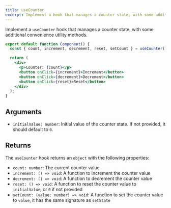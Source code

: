 ```yaml
---
title: useCounter
excerpt: Implement a hook that manages a counter state, with some additional convenience utility methods
---
```


Implement a `useCounter` hook that manages a counter state, with some additional convenience utility methods.

```jsx
export default function Component() {
  const { count, increment, decrement, reset, setCount } = useCounter();

  return (
    <div>
      <p>Counter: {count}</p>
      <button onClick={increment}>Increment</button>
      <button onClick={decrement}>Decrement</button>
      <button onClick={reset}>Reset</button>
    </div>
  );
}
```

## Arguments

- `initialValue: number`: Initial value of the counter state. If not provided, it should default to `0`.

## Returns

The `useCounter` hook returns an `object` with the following properties:

- `count: number`: The current counter value
- `increment: () => void`: A function to increment the counter value
- `decrement: () => void`: A function to decrement the counter value
- `reset: () => void`: A function to reset the counter value to `initialValue`, or `0` if not provided
- `setCount: (value: number) => void`: A function to set the counter value to `value`, it has the same signature as `setState`
